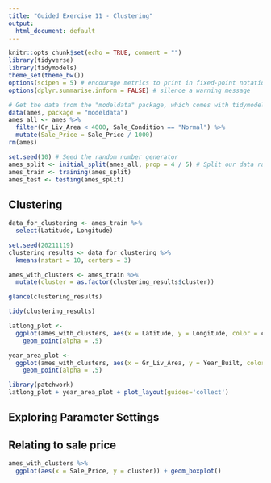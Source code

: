 ```yaml
---
title: "Guided Exercise 11 - Clustering"
output: 
  html_document: default
---
```


```r
knitr::opts_chunk$set(echo = TRUE, comment = "")
library(tidyverse)
library(tidymodels)
theme_set(theme_bw())
options(scipen = 5) # encourage metrics to print in fixed-point notation
options(dplyr.summarise.inform = FALSE) # silence a warning message
```

```r
# Get the data from the "modeldata" package, which comes with tidymodels.
data(ames, package = "modeldata")
ames_all <- ames %>% 
  filter(Gr_Liv_Area < 4000, Sale_Condition == "Normal") %>% 
  mutate(Sale_Price = Sale_Price / 1000)
rm(ames)
```

```r
set.seed(10) # Seed the random number generator
ames_split <- initial_split(ames_all, prop = 4 / 5) # Split our data randomly
ames_train <- training(ames_split)
ames_test <- testing(ames_split)
```

## Clustering

```r
data_for_clustering <- ames_train %>% 
  select(Latitude, Longitude)

set.seed(20211119)
clustering_results <- data_for_clustering %>% 
  kmeans(nstart = 10, centers = 3)

ames_with_clusters <- ames_train %>% 
  mutate(cluster = as.factor(clustering_results$cluster))
```

```r
glance(clustering_results)
```

```r
tidy(clustering_results)
```

```r
latlong_plot <- 
  ggplot(ames_with_clusters, aes(x = Latitude, y = Longitude, color = cluster)) +
    geom_point(alpha = .5)

year_area_plot <- 
  ggplot(ames_with_clusters, aes(x = Gr_Liv_Area, y = Year_Built, color = cluster)) +
    geom_point(alpha = .5)

library(patchwork)
latlong_plot + year_area_plot + plot_layout(guides='collect')
```

## Exploring Parameter Settings

## Relating to sale price

```r
ames_with_clusters %>% 
  ggplot(aes(x = Sale_Price, y = cluster)) + geom_boxplot()
```
